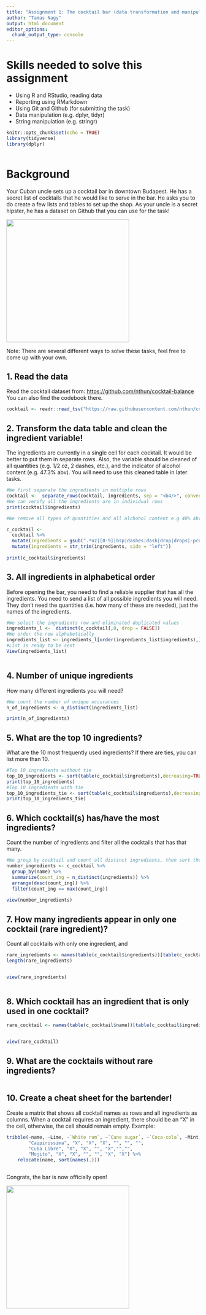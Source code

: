 ```yaml
---
title: "Assignment 1: The cocktail bar (data transformation and manipulation)"
author: "Tamas Nagy"
output: html_document
editor_options: 
  chunk_output_type: console
---
```


# Skills needed to solve this assignment

-   Using R and RStudio, reading data
-   Reporting using RMarkdown
-   Using Git and Github (for submitting the task)
-   Data manipulation (e.g. dplyr, tidyr)
-   String manipulation (e.g. stringr)

```r
knitr::opts_chunk$set(echo = TRUE)
library(tidyverse)
library(dplyr)



```

# Background

Your Cuban uncle sets up a cocktail bar in downtown Budapest. He has a secret list of cocktails that he would like to serve in the bar. He asks you to do create a few lists and tables to set up the shop. As your uncle is a secret hipster, he has a dataset on Github that you can use for the task!

![](https://media1.tenor.com/images/57a519cffd0ad4693be3b9c94b211540/tenor.gif?itemid=5195211){width="320"}

Note: There are several different ways to solve these tasks, feel free to come up with your own.

## 1. Read the data

Read the cocktail dataset from: <https://github.com/nthun/cocktail-balance> You can also find the codebook there.

```r
cocktail <- readr::read_tsv("https://raw.githubusercontent.com/nthun/cocktail-balance/master/cocktail_data.tsv")


```

## 2. Transform the data table and clean the ingredient variable!

The ingredients are currently in a single cell for each cocktail. It would be better to put them in separate rows. Also, the variable should be cleaned of all quantities (e.g. 1/2 oz, 2 dashes, etc.), and the indicator of alcohol content (e.g. 47.3% abv). You will need to use this cleaned table in later tasks.

```r
#We first separate the ingredients in multiple rows
cocktail <-  separate_rows(cocktail, ingredients, sep = "<b4/>", convert = TRUE)
#We can verify all the ingredients are in individual rows
print(cocktail$ingredients)

```
```r
#We remove all types of quantities and all alchohol content e.g 40% abv and 100-proof

c_cocktail <-
  cocktail %>%
  mutate(ingredients = gsub(".*oz|[0-9]|bsp|dashes|dash|drop|drops|-proof|\\(.*", "", ingredients)) %>%
  mutate(ingredients = str_trim(ingredients, side = "left"))
  
print(c_cocktail$ingredients)

```

## 3. All ingredients in alphabetical order

Before opening the bar, you need to find a reliable supplier that has all the ingredients. You need to send a list of all possible ingredients you will need. They don't need the quantities (i.e. how many of these are needed), just the names of the ingredients.

```r

#We select the ingredients row and eliminated duplicated values
ingredients_l <-  distinct(c_cocktail[,8, drop = FALSE])
#We order the row alphabetically
ingredients_list <- ingredients_l[order(ingredients_list$ingredients),]
#List is ready to be sent 
View(ingredients_list)



```

## 4. Number of unique ingredients

How many different ingredients you will need?

```r
#We count the number of unique occurances
n_of_ingredients <- n_distinct(ingredients_list)

print(n_of_ingredients)
```

## 5. What are the top 10 ingredients?

What are the 10 most frequently used ingredients? If there are ties, you can list more than 10.

```r
#Top 10 ingredients without tie
top_10_ingredients <- sort(table(c_cocktail$ingredients),decreasing=TRUE)[1:10]
print(top_10_ingredients)
#Top 10 ingredients with tie
top_10_ingredients_tie <- sort(table(c_cocktail$ingredients),decreasing=TRUE)[1:11]
print(top_10_ingredients_tie)


```

## 6. Which cocktail(s) has/have the most ingredients?

Count the number of ingredients and filter all the cocktails that has that many.

```r
#We group by cocktail and count all distinct ingredients, then sort them by frequency and then filter the cocktails with the most ingredients
number_ingredients <- c_cocktail %>%
  group_by(name) %>%
  summarize(count_ing = n_distinct(ingredients)) %>%
  arrange(desc(count_ing)) %>%
  filter(count_ing == max(count_ing))
  
view(number_ingredients)

```

## 7. How many ingredients appear in only one cocktail (rare ingredient)?

Count all cocktails with only one ingredient, and

```r
rare_ingredients <- names(table(c_cocktail$ingredients))[table(c_cocktail$ingredients) == 1]
length(rare_ingredients)


view(rare_ingredients)



```

## 8. Which cocktail has an ingredient that is only used in one cocktail?

```r
rare_cocktail <- names(table(c_cocktail$name))[table(c_cocktail$ingredients) == 1]


view(rare_cocktail)
```

## 9. What are the cocktails without rare ingredients?

```r
  
```

## 10. Create a cheat sheet for the bartender!

Create a matrix that shows all cocktail names as rows and all ingredients as columns. When a cocktail requires an ingredient, there should be an "X" in the cell, otherwise, the cell should remain empty. Example:

```r
tribble(~name, ~Lime, ~`White rum`, ~`Cane sugar`, ~`Coca-cola`, ~Mint, ~Soda,
        "Caipirissima", "X", "X", "X", "", "", "",
        "Cuba Libre", "X", "X", "", "X","","",
        "Mojito", "X", "X", "", "", "X", "X") %>% 
    relocate(name, sort(names(.)))
```

```r

```


Congrats, the bar is now officially open!

![](https://i.pinimg.com/originals/4e/c1/0c/4ec10c9d32b2c7c28b4b638c7f809ec5.gif){width="320"}
